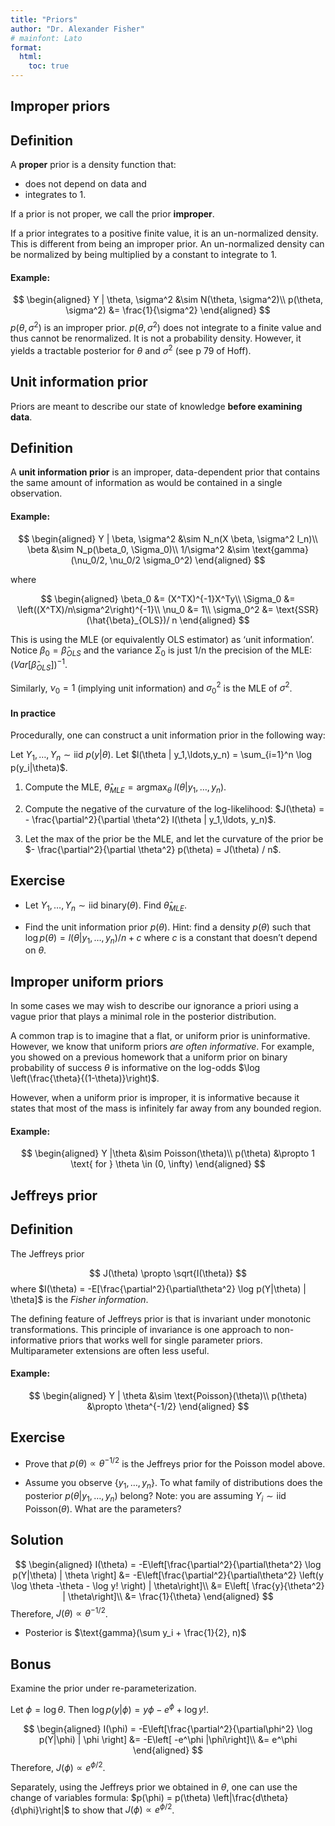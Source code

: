 ```yaml
---
title: "Priors"
author: "Dr. Alexander Fisher"
# mainfont: Lato
format: 
  html:
    toc: true
---
```


## Improper priors

::: callout-note
## Definition
A **proper** prior is a density function that:

- does not depend on data and 
- integrates to 1.  

If a prior is not proper, we call the prior **improper**.

If a prior integrates to a positive finite value, it is an un-normalized density. This is different from being an improper prior. An un-normalized density can be normalized by being multiplied by a constant to integrate to 1. 
:::

#### Example: 

$$
\begin{aligned}
Y | \theta, \sigma^2 &\sim N(\theta, \sigma^2)\\
p(\theta, \sigma^2) &= \frac{1}{\sigma^2}
\end{aligned}
$$
$p(\theta, \sigma^2)$ is an improper prior. $p(\theta, \sigma^2)$ does not integrate to a finite value and thus cannot be renormalized. It is not a probability density. However, it yields a tractable posterior for $\theta$ and $\sigma^2$ (see p 79 of Hoff).

## Unit information prior

Priors are meant to describe our state of knowledge **before examining data**.

::: callout-note
## Definition
A **unit information prior** is an improper, data-dependent prior that contains the same amount of information as would be contained in a single observation.
:::

#### Example: 

$$
\begin{aligned}
Y | \beta, \sigma^2 &\sim N_n(X \beta, \sigma^2 I_n)\\
\beta &\sim N_p(\beta_0, \Sigma_0)\\
1/\sigma^2  &\sim \text{gamma}(\nu_0/2, \nu_0/2 \sigma_0^2)
\end{aligned}
$$

where 

$$
\begin{aligned}
\beta_0 &= (X^TX)^{-1}X^Ty\\
\Sigma_0 &= \left((X^TX)/n\sigma^2\right)^{-1}\\
\nu_0 &= 1\\
\sigma_0^2 &= \text{SSR}(\hat{\beta}_{OLS})/ n
\end{aligned}
$$

This is using the MLE (or equivalently OLS estimator) as 'unit information'. Notice $\beta_0 = \hat{\beta}_{OLS}$ and the variance $\Sigma_0$ is just 1/n the precision of the MLE: $\left(Var[\hat{\beta}_{OLS}]\right)^{-1}$.

Similarly, $\nu_0 = 1$ (implying unit information) and $\sigma_0^2$ is the MLE of $\sigma^2$.

#### In practice

Procedurally, one can construct a unit information prior in the following way:

Let $Y_1,\ldots,Y_n \sim \text{iid } p(y|\theta)$. Let $l(\theta | y_1,\ldots,y_n) = \sum_{i=1}^n \log p(y_i|\theta)$.

1. Compute the MLE, $\hat{\theta}_{MLE} = \text{argmax}_{\theta}~ l(\theta|y_1,\ldots,y_n)$.

2. Compute the negative of the curvature of the log-likelihood: $J(\theta) = - \frac{\partial^2}{\partial \theta^2} l(\theta | y_1,\ldots, y_n)$.

3. Let the max of the prior be the MLE, and let the curvature of the prior be $- \frac{\partial^2}{\partial \theta^2} p(\theta) = J(\theta) / n$.

::: panel-tabset
## Exercise

- Let $Y_1,\ldots,Y_n \sim \text{iid binary}(\theta)$. Find $\hat{\theta}_{MLE}$.

- Find the unit information prior $p(\theta)$. Hint: find a density $p(\theta)$ such that $\log p(\theta) = l(\theta | y_1,\ldots,y_n)/n + c$ where $c$ is a constant that doesn't depend on $\theta$. 
:::

## Improper uniform priors

In some cases we may wish to describe our ignorance a priori using a vague prior that plays a minimal role in the posterior distribution.

A common trap is to imagine that a flat, or uniform prior is uninformative. However, we know that uniform priors *are often informative*. For example, you showed on a previous homework that a uniform prior on binary probability of success $\theta$ is informative on the log-odds $\log \left(\frac{\theta}{(1-\theta)}\right)$. 

However, when a uniform prior is improper, it is informative because it states that most of the mass is infinitely far away from any bounded region.

#### Example:

$$
\begin{aligned}
Y |\theta &\sim Poisson(\theta)\\
p(\theta) &\propto 1 \text{ for } \theta \in (0, \infty)
\end{aligned}
$$

## Jeffreys prior

::: callout-note
## Definition
The Jeffreys prior 

$$
J(\theta) \propto \sqrt{I(\theta)}
$$
where $I(\theta) = -E[\frac{\partial^2}{\partial\theta^2} \log p(Y|\theta) | \theta]$ is the *Fisher information*.
:::

The defining feature of Jeffreys prior is that is invariant under monotonic transformations. This principle of invariance is one approach to non-informative priors that works well for single parameter priors. Multiparameter extensions are often less useful.



#### Example:

$$
\begin{aligned}
Y | \theta &\sim \text{Poisson}(\theta)\\
p(\theta) &\propto \theta^{-1/2}
\end{aligned}
$$

::: panel-tabset
## Exercise

- Prove that $p(\theta) \propto \theta^{-1/2}$ is the Jeffreys prior for the Poisson model above.

- Assume you observe $\{y_1,\ldots, y_n\}$. To what family of distributions does the posterior $p(\theta|y_1,\ldots,y_n)$ belong? Note: you are assuming $Y_i \sim \text{iid Poisson}(\theta)$. What are the parameters?

## Solution

$$
\begin{aligned}
I(\theta) = -E\left[\frac{\partial^2}{\partial\theta^2} \log p(Y|\theta) | \theta \right] 
&=
-E\left[\frac{\partial^2}{\partial\theta^2} \left(y \log \theta -\theta - \log y! \right) | \theta\right]\\
&= E\left[ \frac{y}{\theta^2} | \theta\right]\\
&= \frac{1}{\theta}
\end{aligned}
$$
Therefore, $J(\theta) \propto \theta^{-1/2}$.

- Posterior is $\text{gamma}(\sum y_i + \frac{1}{2}, n)$

## Bonus

Examine the prior under re-parameterization. 

Let $\phi = \log \theta$. Then $\log p(y | \phi) = y \phi - e^\phi + \log y!$.

$$
\begin{aligned}
I(\phi) = -E\left[\frac{\partial^2}{\partial\phi^2} \log p(Y|\phi) | \phi \right] &= -E\left[ -e^\phi |\phi\right]\\
&= e^\phi
\end{aligned}
$$
Therefore, $J(\phi) \propto e^{\phi/2}$.

Separately, using the Jeffreys prior we obtained in $\theta$, one can use the change of variables formula: $p(\phi) = p(\theta) \left|\frac{d\theta}{d\phi}\right|$ to show that $J(\phi) \propto e^{\phi/2}$.
:::